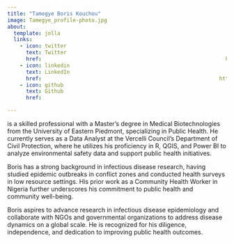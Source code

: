 ```yaml
---
title: "Tamegye Boris Kouchou"
image: Tamegye_profile-photo.jpg
about:
  template: jolla
  links:
    - icon: twitter
      text: Twitter
      href:                                                           https://twitter.com
    - icon: linkedin
      text: LinkedIn
      href:                                                         https://twitter.com
    - icon: github
      text: Github
      href:                                                            https://github.com  

---
```

 
is a skilled professional with a Master’s degree in Medical Biotechnologies from the University of Eastern Piedmont, specializing in Public Health. He currently serves as a Data Analyst at the Vercelli Council's Department of Civil Protection, where he utilizes his proficiency in R, QGIS, and Power BI to analyze environmental safety data and support public health initiatives.

Boris has a strong background in infectious disease research, having studied epidemic outbreaks in conflict zones and conducted health surveys in low resource settings. His prior work as a Community Health Worker in Nigeria further underscores his commitment to public health and community well-being.

Boris aspires to advance research in infectious disease epidemiology and collaborate with NGOs and governmental organizations to address disease dynamics on a global scale. He is recognized for his diligence, independence, and dedication to improving public health outcomes. 
  

